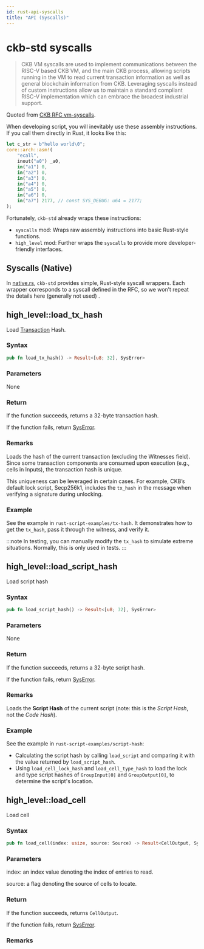 ```yaml
---
id: rust-api-syscalls
title: "API (Syscalls)"
---
```



# ckb-std syscalls

> CKB VM syscalls are used to implement communications between the RISC-V based CKB VM, and the main CKB process, allowing scripts running in the VM to read current transaction information as well as general blockchain information from CKB. Leveraging syscalls instead of custom instructions allow us to maintain a standard compliant RISC-V implementation which can embrace the broadest industrial support.

Quoted from [CKB RFC vm-syscalls](https://github.com/nervosnetwork/rfcs/blob/master/rfcs/0009-vm-syscalls/0009-vm-syscalls.md).

When developing script, you will inevitably use these assembly instructions. If you call them directly in Rust, it looks like this:

```rust
let c_str = b"hello world\0";
core::arch::asm!(
    "ecall",
    inout("a0") _a0,
    in("a1") 0,
    in("a2") 0,
    in("a3") 0,
    in("a4") 0,
    in("a5") 0,
    in("a6") 0,
    in("a7") 2177, // const SYS_DEBUG: u64 = 2177;
);
```

Fortunately, `ckb-std` already wraps these instructions:

- `syscalls` mod: Wraps raw assembly instructions into basic Rust-style functions.
- `high_level` mod: Further wraps the `syscalls` to provide more developer-friendly interfaces.

## Syscalls (Native)

In [native.rs](https://github.com/nervosnetwork/ckb-std/blob/master/src/syscalls/native.rs), `ckb-std` provides simple, Rust-style syscall wrappers. Each wrapper corresponds to a syscall defined in the RFC, so we won’t repeat the details here (generally not used) .

## high_level::load_tx_hash

Load [Transaction](https://github.com/nervosnetwork/rfcs/blob/master/rfcs/0022-transaction-structure/0022-transaction-structure.md) Hash.

### Syntax

```rust
pub fn load_tx_hash() -> Result<[u8; 32], SysError>
```

### Parameters

None

### Return

If the function succeeds, returns a 32-byte transaction hash.

If the function fails, return [SysError](./rust-api-error).

### Remarks

Loads the hash of the current transaction (excluding the Witnesses field).  
Since some transaction components are consumed upon execution (e.g., cells in Inputs), the transaction hash is unique.

This uniqueness can be leveraged in certain cases. For example, CKB’s default lock script, Secp256k1, includes the `tx_hash` in the message when verifying a signature during unlocking.

### Example

See the example in `rust-script-examples/tx-hash`. It demonstrates how to get the `tx_hash`, pass it through the witness, and verify it.

:::note
In testing, you can manually modify the `tx_hash` to simulate extreme situations.
Normally, this is only used in tests.
:::

## high_level::load_script_hash

Load script hash

### Syntax

```rust
pub fn load_script_hash() -> Result<[u8; 32], SysError>
```

### Parameters

None

### Return

If the function succeeds, returns a 32-byte script hash.

If the function fails, return [SysError](./rust-api-error).

### Remarks

Loads the **Script Hash** of the current script (note: this is the _Script Hash_, not the _Code Hash_).

### Example

See the example in `rust-script-examples/script-hash`:

- Calculating the script hash by calling `load_script` and comparing it with the value returned by `load_script_hash`.
- Using `load_cell_lock_hash` and `load_cell_type_hash` to load the lock and type script hashes of `GroupInput[0]` and `GroupOutput[0]`, to determine the script's location.

## high_level::load_cell

Load cell

### Syntax

```rust
pub fn load_cell(index: usize, source: Source) -> Result<CellOutput, SysError>
```

### Parameters

index: an index value denoting the index of entries to read.

source: a flag denoting the source of cells to locate.

### Return

If the function succeeds, returns `CellOutput`.

If the function fails, return [SysError](./rust-api-error).

### Remarks
